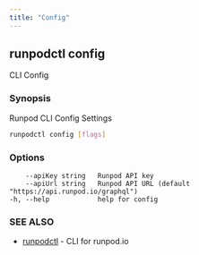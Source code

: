 ```yaml
---
title: "Config"
---
```


## runpodctl config

CLI Config

### Synopsis

Runpod CLI Config Settings

```sh
runpodctl config [flags]
```

### Options

```text
    --apiKey string   Runpod API key
    --apiUrl string   Runpod API URL (default "https://api.runpod.io/graphql")
-h, --help            help for config
```

### SEE ALSO

* [runpodctl](/runpodctl/reference/runpodctl) - CLI for runpod.io

